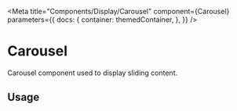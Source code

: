 
<Meta
    title="Components/Display/Carousel"
    component={Carousel}
    parameters={{
        docs: {
            container: themedContainer,
        },
    }}
/>

# Carousel

Carousel component used to display sliding content.

<Canvas>
    <Carousel autoplay>
        <div style={{width: "500px", height: "100px", backgroundColor: "blue"}} />
        <div style={{width: "500px", height: "100px", backgroundColor: "red"}} />
        <div style={{width: "500px", height: "100px", backgroundColor: "green"}} />
        <div style={{width: "500px", height: "100px", backgroundColor: "yellow"}} />
        <div style={{width: "500px", height: "100px", backgroundColor: "pink"}} />
        <div style={{width: "500px", height: "100px", backgroundColor: "cyan"}} />
    </Carousel>
</Canvas>

## Usage

````jsx
<Carousel autoplay>
    <div style={{width: "500px", height: "100px", backgroundColor: "blue"}} />
    <div style={{width: "500px", height: "100px", backgroundColor: "red"}} />
    <div style={{width: "500px", height: "100px", backgroundColor: "green"}} />
    <div style={{width: "500px", height: "100px", backgroundColor: "yellow"}} />
    <div style={{width: "500px", height: "100px", backgroundColor: "pink"}} />
    <div style={{width: "500px", height: "100px", backgroundColor: "cyan"}} />
</Carousel>
````
